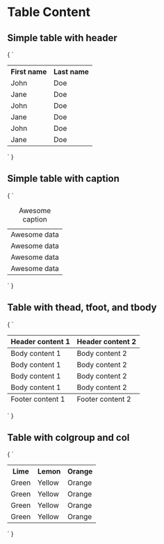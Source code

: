 
<Meta title="Table Content" />

# Table Content

## Simple table with header

<Preview>
  <Story name="Simple table with header" height="200px">
    {
      `
      <table>
        <tr>
          <th>First name</th>
          <th>Last name</th>
        </tr>
        <tr>
          <td>John</td>
          <td>Doe</td>
        </tr>
        <tr>
          <td>Jane</td>
          <td>Doe</td>
        </tr>
        <tr>
          <td>John</td>
          <td>Doe</td>
        </tr>
        <tr>
          <td>Jane</td>
          <td>Doe</td>
        </tr>
        <tr>
          <td>John</td>
          <td>Doe</td>
        </tr>
        <tr>
          <td>Jane</td>
          <td>Doe</td>
        </tr>
      </table>
      `
    }
  </Story>
</Preview>

## Simple table with caption

<Preview>
  <Story name="Simple table with caption" height="200px">
    {
      `
      <table>
        <caption>Awesome caption</caption>
        <tr>
          <td>Awesome data</td>
        </tr>
        <tr>
          <td>Awesome data</td>
        </tr>
        <tr>
          <td>Awesome data</td>
        </tr>
        <tr>
          <td>Awesome data</td>
        </tr>
      </table>
      `
    }
  </Story>
</Preview>

## Table with thead, tfoot, and tbody

<Preview>
  <Story name="Table with thead, tfoot, and tbody" height="200px">
    {
      `
      <table>
        <thead>
          <tr>
            <th>Header content 1</th>
            <th>Header content 2</th>
          </tr>
        </thead>
        <tbody>
          <tr>
            <td>Body content 1</td>
            <td>Body content 2</td>
          </tr>
          <tr>
            <td>Body content 1</td>
            <td>Body content 2</td>
          </tr>
          <tr>
            <td>Body content 1</td>
            <td>Body content 2</td>
          </tr>
          <tr>
            <td>Body content 1</td>
            <td>Body content 2</td>
          </tr>
        </tbody>
        <tfoot>
          <tr>
            <td>Footer content 1</td>
            <td>Footer content 2</td>
          </tr>
        </tfoot>
      </table>
      `
    }
  </Story>
</Preview>

## Table with colgroup and col

<Preview>
  <Story name="Table with colgroup and col" height="200px">
    {
      `
      <table>
        <colgroup>
          <col>
          <col span="2">
        </colgroup>
        <tr>
          <th>Lime</th>
          <th>Lemon</th>
          <th>Orange</th>
        </tr>
        <tr>
          <td>Green</td>
          <td>Yellow</td>
          <td>Orange</td>
        </tr>
        <tr>
          <td>Green</td>
          <td>Yellow</td>
          <td>Orange</td>
        </tr>
        <tr>
          <td>Green</td>
          <td>Yellow</td>
          <td>Orange</td>
        </tr>
        <tr>
          <td>Green</td>
          <td>Yellow</td>
          <td>Orange</td>
        </tr>
      </table>
      `
    }
  </Story>
</Preview>
